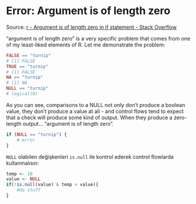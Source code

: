# Error: Argument is of length zero

Source: [r - Argument is of length zero in if statement - Stack Overflow](https://stackoverflow.com/questions/27350636/argument-is-of-length-zero-in-if-statement)

"argument is of length zero" is a very specific problem that comes from one of my least-liked elements of R. Let me demonstrate the problem:

```r
FALSE == "turnip"
# [1] FALSE
TRUE == "turnip"
# [1] FALSE
NA == "turnip"
# [1] NA
NULL == "turnip"
# logical(0)
```

As you can see, comparisons to a NULL not only don't produce a boolean value, they don't produce a value at all - and control flows tend to expect that a check will produce some kind of output. When they produce a zero-length output... "argument is of length zero".

```r
if (NULL == "turnip") {
	# error
}
```

`NULL` olabilen değişkenleri `is.null` ile kontrol ederek control flowlarda kullanmalısın:

```r
temp <- 10
value <- NULL
if(!is.null(value) & temp > value){
    #do stuff
}
```



